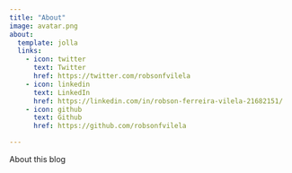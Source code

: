 ```yaml
---
title: "About"
image: avatar.png
about:
  template: jolla
  links:
    - icon: twitter
      text: Twitter
      href: https://twitter.com/robsonfvilela
    - icon: linkedin
      text: LinkedIn
      href: https://linkedin.com/in/robson-ferreira-vilela-21682151/
    - icon: github
      text: Github
      href: https://github.com/robsonfvilela

---
```


About this blog

